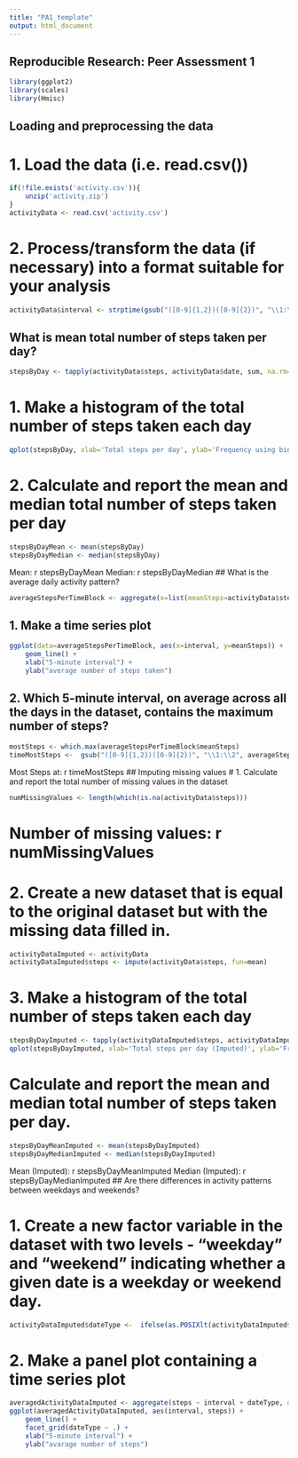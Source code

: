 ---
title: "PA1_template"
output: html_document
---
## Reproducible Research: Peer Assessment 1
```{r}
library(ggplot2)
library(scales)
library(Hmisc)
```
## Loading and preprocessing the data
# 1. Load the data (i.e. read.csv())
```{r}
if(!file.exists('activity.csv')){
    unzip('activity.zip')
}
activityData <- read.csv('activity.csv')
```
# 2. Process/transform the data (if necessary) into a format suitable for your analysis
```{r}
activityData$interval <- strptime(gsub("([0-9]{1,2})([0-9]{2})", "\\1:\\2", activityData$interval), format='%H:%M')
```
## What is mean total number of steps taken per day?
```{r}
stepsByDay <- tapply(activityData$steps, activityData$date, sum, na.rm=TRUE)
```
# 1. Make a histogram of the total number of steps taken each day
```{r}
qplot(stepsByDay, xlab='Total steps per day', ylab='Frequency using binwith 500', binwidth=500)
```
# 2. Calculate and report the mean and median total number of steps taken per day
```{r}
stepsByDayMean <- mean(stepsByDay)
stepsByDayMedian <- median(stepsByDay)
```
Mean: r stepsByDayMean
Median: r stepsByDayMedian
## What is the average daily activity pattern?
```{r}
averageStepsPerTimeBlock <- aggregate(x=list(meanSteps=activityData$steps), by=list(interval=activityData$interval), FUN=mean, na.rm=TRUE)
```
## 1. Make a time series plot
```{r}
ggplot(data=averageStepsPerTimeBlock, aes(x=interval, y=meanSteps)) +
    geom_line() +
    xlab("5-minute interval") +
    ylab("average number of steps taken")
```
## 2. Which 5-minute interval, on average across all the days in the dataset, contains the maximum number of steps?
```{r}
mostSteps <- which.max(averageStepsPerTimeBlock$meanSteps)
timeMostSteps <-  gsub("([0-9]{1,2})([0-9]{2})", "\\1:\\2", averageStepsPerTimeBlock[mostSteps,'interval'])
```
Most Steps at: r timeMostSteps
## Imputing missing values
# 1. Calculate and report the total number of missing values in the dataset
```{r}
numMissingValues <- length(which(is.na(activityData$steps)))
```
# Number of missing values: r numMissingValues
# 2. Create a new dataset that is equal to the original dataset but with the missing data filled in.
```{r}
activityDataImputed <- activityData
activityDataImputed$steps <- impute(activityData$steps, fun=mean)
```
# 3. Make a histogram of the total number of steps taken each day
```{r}
stepsByDayImputed <- tapply(activityDataImputed$steps, activityDataImputed$date, sum)
qplot(stepsByDayImputed, xlab='Total steps per day (Imputed)', ylab='Frequency using binwith 500', binwidth=500)
```
# Calculate and report the mean and median total number of steps taken per day.
```{r}
stepsByDayMeanImputed <- mean(stepsByDayImputed)
stepsByDayMedianImputed <- median(stepsByDayImputed)
```
Mean (Imputed): r stepsByDayMeanImputed
Median (Imputed): r stepsByDayMedianImputed
## Are there differences in activity patterns between weekdays and weekends?

# 1. Create a new factor variable in the dataset with two levels - "weekday" and "weekend" indicating whether a given date is a weekday or weekend day.
```{r}
activityDataImputed$dateType <-  ifelse(as.POSIXlt(activityDataImputed$date)$wday %in% c(0,6), 'weekend', 'weekday')
```
# 2. Make a panel plot containing a time series plot
```{r}
averagedActivityDataImputed <- aggregate(steps ~ interval + dateType, data=activityDataImputed, mean)
ggplot(averagedActivityDataImputed, aes(interval, steps)) + 
    geom_line() + 
    facet_grid(dateType ~ .) +
    xlab("5-minute interval") + 
    ylab("avarage number of steps")
```


